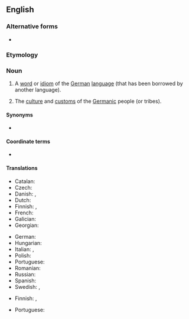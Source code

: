 ==English==
{{wikipedia}}

===Alternative forms===
* {{l|en|germanism}}

===Etymology===
{{suffix|en|German|ism}}

===Noun===
{{en-noun|~}}

# {{lb|en|countable}} A [[word]] or [[idiom]] of the [[German]] [[language]] (that has been borrowed by another language).
# {{lb|en|usually|uncountable}} The [[culture]] and [[custom]]s of the [[Germanic]] people (or tribes).

====Synonyms====
*{{l|en|Teutonism}}

====Coordinate terms====
* {{list:foreignisms/en}}

====Translations====
{{trans-top|a word or idiom of the German language}}
* Catalan: {{t|ca|germanisme|m}}
* Czech: {{t+|cs|germanismus|m}}
* Danish: {{t|da|fortyskning|c}}, {{t+|da|germanisme|c}}
* Dutch: {{t+|nl|germanisme|m}}
* Finnish: {{t|fi|saksalaisuus}}, {{t|fi|germanismi}}
* French: {{t+|fr|germanisme|m}}
* Galician: {{t|gl|xermanismo|m}}
* Georgian: {{t|ka|გერმანიზმი}}
{{trans-mid}}
* German: {{t+|de|Germanismus|m}}
* Hungarian: {{t+|hu|germanizmus}}
* Italian: {{t+|it|germanismo|m}}, {{t|it|germanesimo|m}}
* Polish: {{t+|pl|germanizm|m}}
* Portuguese: {{t|pt|germanismo|m}}
* Romanian: {{t+|ro|germanism|m}}
* Russian: {{t+|ru|германи́зм|m}}
* Spanish: {{t|es|germanismo}}
* Swedish: {{t+|sv|germanism|c}}, {{t+|sv|tyskeri|n}}
{{trans-bottom}}

{{trans-top-also|culture, and customs of Germanic peoples|Teutonism}}
* Finnish: {{t|fi|saksalaisuus}}, {{t|fi|germanismi}}
{{trans-mid}}
* Portuguese: {{t|pt|germanismo|m}}
{{trans-bottom}}